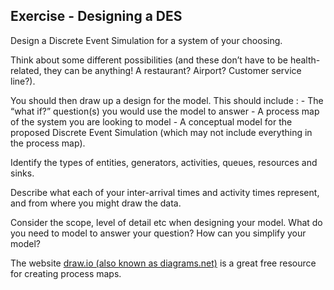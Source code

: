 ## Exercise - Designing a DES

Design a Discrete Event Simulation for a system of your choosing.

Think about some different possibilities (and these don’t have to be health-related, they can be anything!  A restaurant?  Airport?  Customer service line?).

You should then draw up a design for the model.  This should include :
- The “what if?” question(s) you would use the model to answer
- A process map of the system you are looking to model
- A conceptual model for the proposed Discrete Event Simulation (which may not include everything in the process map).

Identify the types of entities, generators, activities, queues, resources and sinks.

Describe what each of your inter-arrival times and activity times represent, and from where you might draw the data.

Consider the scope, level of detail etc when designing your model.  What do you need to model to answer your question?  How can you simplify your model?

:::{.callout-tip}
The website [draw.io (also known as diagrams.net)](https://app.diagrams.net/) is a great free resource for creating process maps.
:::
